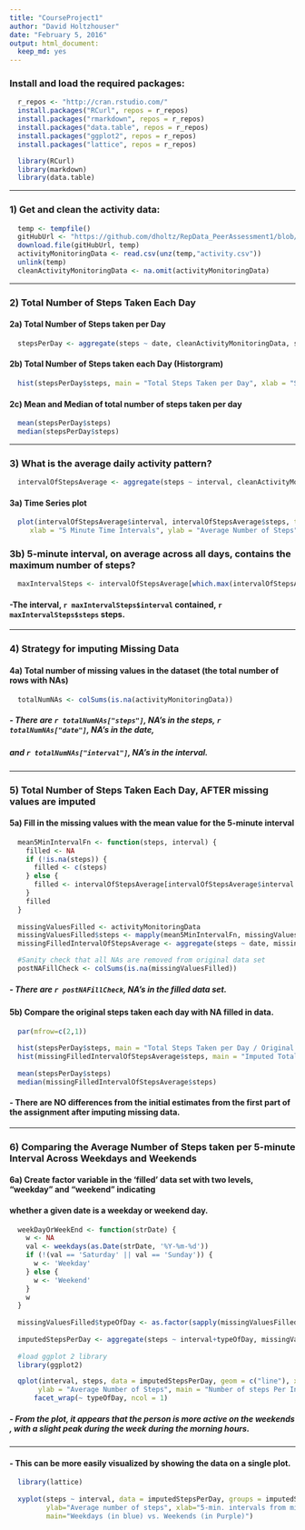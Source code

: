 ```yaml
---
title: "CourseProject1"
author: "David Holtzhouser"
date: "February 5, 2016"
output: html_document:
  keep_md: yes
---
```


### Install and load the required packages:
```r
  r_repos <- "http://cran.rstudio.com/"
  install.packages("RCurl", repos = r_repos)
  install.packages("rmarkdown", repos = r_repos)
  install.packages("data.table", repos = r_repos)
  install.packages("ggplot2", repos = r_repos)
  install.packages("lattice", repos = r_repos)

  library(RCurl)
  library(markdown)
  library(data.table)
```

***

###  1) Get and clean the activity data:
```r
  temp <- tempfile()
  gitHubUrl <- "https://github.com/dholtz/RepData_PeerAssessment1/blob/master/activity.zip?raw=true"
  download.file(gitHubUrl, temp)
  activityMonitoringData <- read.csv(unz(temp,"activity.csv"))
  unlink(temp)
  cleanActivityMonitoringData <- na.omit(activityMonitoringData)
```


***

###  2) Total Number of Steps Taken Each Day

#### 2a) Total Number of Steps taken per Day
```r
  stepsPerDay <- aggregate(steps ~ date, cleanActivityMonitoringData, sum)
```

#### 2b) Total Number of Steps taken each Day (Historgram)
```r
  hist(stepsPerDay$steps, main = "Total Steps Taken per Day", xlab = "Steps Per Day", col = 1)
```

#### 2c) Mean and Median of total number of steps taken per day
```r
  mean(stepsPerDay$steps)
  median(stepsPerDay$steps)
```


***

### 3) What is the average daily activity pattern?
```r
  intervalOfStepsAverage <- aggregate(steps ~ interval, cleanActivityMonitoringData, mean)
```

#### 3a) Time Series plot
```r
  plot(intervalOfStepsAverage$interval, intervalOfStepsAverage$steps, type='l', main = "Average Daily Activity Pattern",
     xlab = "5 Minute Time Intervals", ylab = "Average Number of Steps")
```

### 3b) 5-minute interval, on average across all days, contains the maximum number of steps?
```r
  maxIntervalSteps <- intervalOfStepsAverage[which.max(intervalOfStepsAverage$steps), ]
```
#### -The interval, `r maxIntervalSteps$interval` contained, `r maxIntervalSteps$steps` steps.


***

###  4) Strategy for imputing Missing Data

#### 4a) Total number of missing values in the dataset (the total number of rows with NAs)
```r
  totalNumNAs <- colSums(is.na(activityMonitoringData))
```
##### - There are `r totalNumNAs["steps"]`, NA's in the steps, `r totalNumNAs["date"]`, NA's in the date,
##### and `r totalNumNAs["interval"]`, NA's in the interval.

***

###  5) Total Number of Steps Taken Each Day, AFTER missing values are imputed

#### 5a) Fill in the missing values with the mean value for the 5-minute interval
```r
  mean5MinIntervalFn <- function(steps, interval) {
    filled <- NA
    if (!is.na(steps)) {
      filled <- c(steps)
    } else {
      filled <- intervalOfStepsAverage[intervalOfStepsAverage$interval == interval, "steps"]
    }
    filled
  }
  
  missingValuesFilled <- activityMonitoringData
  missingValuesFilled$steps <- mapply(mean5MinIntervalFn, missingValuesFilled$steps, missingValuesFilled$interval)
  missingFilledIntervalOfStepsAverage <- aggregate(steps ~ date, missingValuesFilled, sum)
```

```r
  #Sanity check that all NAs are removed from original data set
  postNAFillCheck <- colSums(is.na(missingValuesFilled))
```
##### - There are `r postNAFillCheck`, NA's in the filled data set.

#### 5b) Compare the original steps taken each day with NA filled in data.
```r
  par(mfrow=c(2,1))
  
  hist(stepsPerDay$steps, main = "Total Steps Taken per Day / Original Data", xlab = "Steps Per Day", col = 1)
  hist(missingFilledIntervalOfStepsAverage$steps, main = "Imputed Total Steps Taken per Day / NA's Removed Data", xlab = "Steps Per Day", col = 1)
  
  mean(stepsPerDay$steps)
  median(missingFilledIntervalOfStepsAverage$steps)
```  

#### - There are NO differences from the initial estimates from the first part of the assignment after imputing missing data.

***

###  6) Comparing the Average Number of Steps taken per 5-minute Interval Across Weekdays and Weekends

#### 6a) Create factor variable in the 'filled' data set with two levels, "weekday" and "weekend" indicating
#### whether a given date is a weekday or weekend day.
```r
  weekDayOrWeekEnd <- function(strDate) {
    w <- NA
    val <- weekdays(as.Date(strDate, '%Y-%m-%d'))
    if (!(val == 'Saturday' || val == 'Sunday')) {
      w <- 'Weekday'
    } else {
      w <- 'Weekend'
    }
    w
  }
  
  missingValuesFilled$typeOfDay <- as.factor(sapply(missingValuesFilled$date, weekDayOrWeekEnd))
  
  imputedStepsPerDay <- aggregate(steps ~ interval+typeOfDay, missingValuesFilled, mean)
  
  #load ggplot 2 library
  library(ggplot2)

  qplot(interval, steps, data = imputedStepsPerDay, geom = c("line"), xlab = "5 Minute Time Intervals",
       ylab = "Average Number of Steps", main = "Number of steps Per Interval by Day Type") + 
      facet_wrap(~ typeOfDay, ncol = 1)

```

##### - From the plot, it appears that the person is more active on the weekends , with a slight peak during the week during the morning hours.

***

#### - This can be more easily visualized by showing the data on a single plot.
```r
  library(lattice)
  
  xyplot(steps ~ interval, data = imputedStepsPerDay, groups = imputedStepsPerDay$typeOfDay, type="l", grid=T,
         ylab="Average number of steps", xlab="5-min. intervals from midnight", 
         main="Weekdays (in blue) vs. Weekends (in Purple)") 
```
